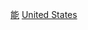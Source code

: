 {{Portal|美國|能源}}
{{Commonscat|Energy in the United States}}

[[Category:美國經濟|能]]
[[Category:北美洲各國能源|United States]]